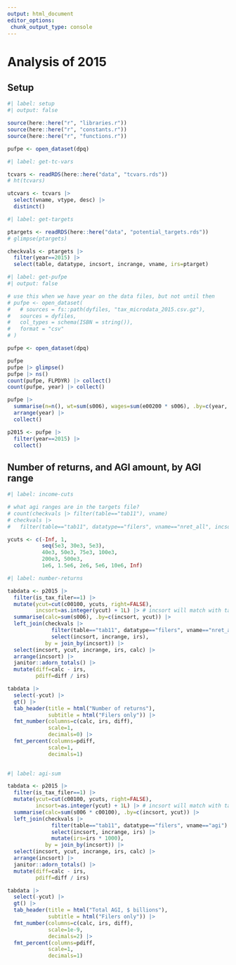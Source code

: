 ```yaml
---
output: html_document
editor_options: 
 chunk_output_type: console
---
```


# Analysis of 2015

## Setup

```r
#| label: setup
#| output: false

source(here::here("r", "libraries.r"))
source(here::here("r", "constants.r"))
source(here::here("r", "functions.r"))

pufpe <- open_dataset(dpq)

```


```r
#| label: get-tc-vars

tcvars <- readRDS(here::here("data", "tcvars.rds"))
# ht(tcvars)

utcvars <- tcvars |> 
  select(vname, vtype, desc) |> 
  distinct()

```


```r
#| label: get-targets

ptargets <- readRDS(here::here("data", "potential_targets.rds"))
# glimpse(ptargets)

checkvals <- ptargets |> 
  filter(year==2015) |> 
  select(table, datatype, incsort, incrange, vname, irs=ptarget)

```



```r
#| label: get-pufpe
#| output: false

# use this when we have year on the data files, but not until then
# pufpe <- open_dataset(
#   # sources = fs::path(dyfiles, "tax_microdata_2015.csv.gz"),
#   sources = dyfiles, 
#   col_types = schema(ISBN = string()),
#   format = "csv"
# )

pufpe <- open_dataset(dpq)

pufpe
pufpe |> glimpse()
pufpe |> ns()
count(pufpe, FLPDYR) |> collect()
count(pufpe, year) |> collect()

pufpe |> 
  summarise(n=n(), wt=sum(s006), wages=sum(e00200 * s006), .by=c(year, is_tax_filer)) |> 
  arrange(year) |> 
  collect()

p2015 <- pufpe |> 
  filter(year==2015) |> 
  collect()

```

## Number of returns, and AGI amount, by AGI range

```r
#| label: income-cuts

# what agi ranges are in the targets file?
# count(checkvals |> filter(table=="tab11"), vname)
# checkvals |> 
#   filter(table=="tab11", datatype=="filers", vname=="nret_all", incsort >1)

ycuts <- c(-Inf, 1, 
           seq(5e3, 30e3, 5e3),
           40e3, 50e3, 75e3, 100e3,
           200e3, 500e3,
           1e6, 1.5e6, 2e6, 5e6, 10e6, Inf)

```


```r
#| label: number-returns

tabdata <- p2015 |>
  filter(is_tax_filer==1) |> 
  mutate(ycut=cut(c00100, ycuts, right=FALSE),
         incsort=as.integer(ycut) + 1L) |> # incsort will match with targets file
  summarise(calc=sum(s006), .by=c(incsort, ycut)) |> 
  left_join(checkvals |> 
              filter(table=="tab11", datatype=="filers", vname=="nret_all") |> 
              select(incsort, incrange, irs),
            by = join_by(incsort)) |> 
  select(incsort, ycut, incrange, irs, calc) |> 
  arrange(incsort) |> 
  janitor::adorn_totals() |> 
  mutate(diff=calc - irs,
         pdiff=diff / irs)

tabdata |> 
  select(-ycut) |> 
  gt() |> 
  tab_header(title = html("Number of returns"),
             subtitle = html("Filers only")) |> 
  fmt_number(columns=c(calc, irs, diff),
             scale=1,
             decimals=0) |> 
  fmt_percent(columns=pdiff,
             scale=1,
             decimals=1)
  
```



```r
#| label: agi-sum

tabdata <- p2015 |>
  filter(is_tax_filer==1) |> 
  mutate(ycut=cut(c00100, ycuts, right=FALSE),
         incsort=as.integer(ycut) + 1L) |> # incsort will match with targets file
  summarise(calc=sum(s006 * c00100), .by=c(incsort, ycut)) |> 
  left_join(checkvals |> 
              filter(table=="tab11", datatype=="filers", vname=="agi") |> 
              select(incsort, incrange, irs) |> 
              mutate(irs=irs * 1000),
            by = join_by(incsort)) |> 
  select(incsort, ycut, incrange, irs, calc) |> 
  arrange(incsort) |> 
  janitor::adorn_totals() |> 
  mutate(diff=calc - irs,
         pdiff=diff / irs)

tabdata |> 
  select(-ycut) |> 
  gt() |> 
  tab_header(title = html("Total AGI, $ billions"),
             subtitle = html("Filers only")) |> 
  fmt_number(columns=c(calc, irs, diff),
             scale=1e-9,
             decimals=2) |> 
  fmt_percent(columns=pdiff,
             scale=1,
             decimals=1)
  
```



